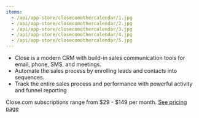 ```yaml
---
items:
  - /api/app-store/closecomothercalendar/1.jpg
  - /api/app-store/closecomothercalendar/2.jpg
  - /api/app-store/closecomothercalendar/3.jpg
  - /api/app-store/closecomothercalendar/4.jpg
  - /api/app-store/closecomothercalendar/5.jpg
---
```


<Slider items={items} />

- Close is a modern CRM with build-in sales communication tools for email, phone, SMS, and meetings.
- Automate the sales process by enrolling leads and contacts into sequences.
- Track the entire sales process and performance with powerful activity and funnel reporting

Close.com subscriptions range from $29 - $149 per month. <a href="https://www.close.com/pricing" target="_blank">See pricing page</a>



